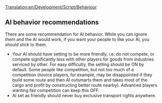 [[Translation:en/Development/Script/Behaviour]]
{{en/Development/Script/Navigation}}

{{en/Note|While some people strongly advise keeping to these recommendations, they are by no means mandatory. Feel free to ignore some/all of them if you don't like them.}}
==AI behavior recommendations==

There are some recommendation for AI behavior. While you can ignore them and the AI would work, if you want your people to like your AI, you should stick to them.

* Your AI should have setting to be more friendly, i.e. do not compete, or compete significantly less with other players for goods from industries serviced by other. For easy difficulty, the setting should be ON by default. Some people like competition, but not too much of a competition (novice players, for example, may be disappointed if they build some route and then AI outsmarts them and takes most of the cargo and profit by constructing better route nearby). Advanced players wanting fair competition can keep this OFF.
* AI set as friendly should never buy exclusive transport rights anywhere.